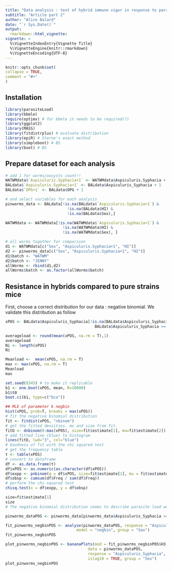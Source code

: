 ```yaml
---
title: "Data analysis : test of hybrid immune vigor in response to parasite infection"
subtitle: "Article part 2"
author: "Alice Balard"
date: "`r Sys.Date()`"
output:
  rmarkdown::html_vignette:
vignette: >
  %\VignetteIndexEntry{Vignette Title}
  %\VignetteEngine{knitr::rmarkdown}
  %\VignetteEncoding{UTF-8}
---
```

  
  ```r
knitr::opts_chunk$set(
  collapse = TRUE,
  comment = "#>"
)
```

## Installation

```r
library(parasiteLoad)
library(bbmle)
require(optimx) # for bbmle it needs to be required(?)
library(ggplot2)
library(MASS)
library(fitdistrplus) # evaluate distribution
library(epiR) # Sterne's exact method
library(simpleboot) # BS
library(boot) # BS
```

## Prepare dataset for each analysis

```r
# add 1 for worms/oocysts count!!
WATWMdata$`Aspiculuris.Syphacia+1` <- WATWMdata$Aspiculuris.Syphacia + 1
BALdata$`Aspiculuris.Syphacia+1` <- BALdata$Aspiculuris_Syphacia + 1
BALdata$`OPG+1` <- BALdata$OPG + 1

# and select variables for each analysis
pinworms_data <- BALdata[!is.na(BALdata$`Aspiculuris.Syphacia+1`) &
                           !is.na(BALdata$HI) &
                           !is.na(BALdata$Sex),]

WATWMdata <- WATWMdata[!is.na(WATWMdata$`Aspiculuris.Syphacia+1`) &
                         !is.na(WATWMdata$HI) &
                         !is.na(WATWMdata$Sex), ]

# all worms together for comparison
d1 <- WATWMdata[c("Sex", "Aspiculuris.Syphacia+1", "HI")]
d2 <- pinworms_data[c("Sex", "Aspiculuris.Syphacia+1", "HI")]
d1$batch <- "WATWM"
d2$batch <- "JENNY"
allWorms <- rbind(d1,d2)
allWorms$batch <- as.factor(allWorms$batch)
```

## Resistance in hybrids compared to pure strains mice

First, choose a correct distribution for our data : negative binomial. We validate this distribution as follow

```r
xPOS <- BALdata$Aspiculuris_Syphacia[!is.na(BALdata$Aspiculuris_Syphacia) &
                                       BALdata$Aspiculuris_Syphacia >= 1]

averageload <- round(mean(xPOS, na.rm = T),1)
averageload 
Ni <- length(xPOS)
Ni 

Meanload <-  mean(xPOS, na.rm = T)
max <- max(xPOS, na.rm = T)
Meanload 
max

set.seed(8345) # to make it replicable
b1 <- one.boot(xPOS, mean, R=10000)
b1$t0
boot.ci(b1, type=c("bca")) 

## MLE of parameter k negbin
hist(xPOS, prob=T, breaks = max(xPOS))
# fit the negative binomial distribution
fit <- fitdist(xPOS, "nbinom")
# get the fitted densities. mu and size from fit.
fitD <- dnbinom(0:max(xPOS), size=fit$estimate[1], mu=fit$estimate[2])
# add fitted line (blue) to histogram
lines(fitD, lwd="3", col="blue")
# Goodness of fit with the chi squared test  
# get the frequency table
t <- table(xPOS)   
# convert to dataframe
df <- as.data.frame(t)
df$xPOS <- as.numeric(as.character(df$xPOS))
df$expp <- pnbinom(q = df$xPOS, size=fit$estimate[1], mu = fit$estimate[2])
df$obsp <- cumsum(df$Freq / sum(df$Freq))
# perform the chi-squared test
chisq.test(x = df$expp, y = df$obsp)

size=fit$estimate[1]
size
# The negative binomial distribution seems to describe parasite load well for all parasites
```


```r
pinworms_dataPOS <- pinworms_data[pinworms_data$Aspiculuris_Syphacia >= 1, ]

fit_pinworms_negbinPOS <- analyse(pinworms_dataPOS, response = "Aspiculuris_Syphacia",
                               model = "negbin", group = "Sex")
fit_pinworms_negbinPOS

plot_pinworms_negbinPOS <- bananaPlots(mod = fit_pinworms_negbinPOS$H3,
                                    data = pinworms_dataPOS,
                                    response = "Aspiculuris_Syphacia",
                                    islog10 = TRUE, group = "Sex")
plot_pinworms_negbinPOS
```
